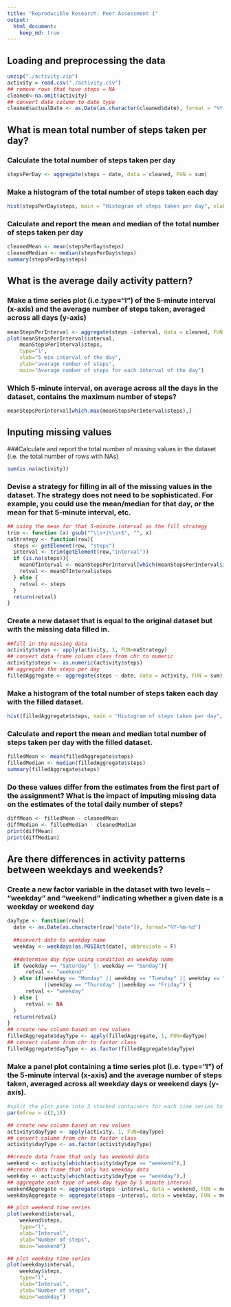 ```yaml
---
title: "Reproducible Research: Peer Assessment 1"
output: 
  html_document:
    keep_md: true
---
```



## Loading and preprocessing the data

```r
unzip("./activity.zip")
activity = read.csv("./activity.csv")
## remove rows that have steps = NA
cleaned<-na.omit(activity)
## convert date column to date type
cleaned$actualDate <- as.Date(as.character(cleaned$date), format = "%Y-%m-%d")
```

## What is mean total number of steps taken per day?

### Calculate the total number of steps taken per day
```r
stepsPerDay <- aggregate(steps ~ date, data = cleaned, FUN = sum)
```
### Make a histogram of the total number of steps taken each day
```r
hist(stepsPerDay$steps, main = "Histogram of steps taken per day", xlab="Steps taken per day")
```

### Calculate and report the mean and median of the total number of steps taken per day
```r
cleanedMean <- mean(stepsPerDay$steps)
cleanedMedian <- median(stepsPerDay$steps)
summary(stepsPerDay$steps)
```

## What is the average daily activity pattern?

### Make a time series plot (i.e.type="l") of the 5-minute interval (x-axis) and the average number of steps taken, averaged across all days (y-axis)
```r
meanStepsPerInterval <- aggregate(steps ~interval, data = cleaned, FUN = mean)
plot(meanStepsPerInterval$interval,
    meanStepsPerInterval$steps,
    type="l",
    xlab="5 min interval of the day",
    ylab="average number of steps",
    main="Average number of steps for each interval of the day")
```

### Which 5-minute interval, on average across all the days in the dataset, contains the maximum number of steps?
```r
meanStepsPerInterval[which.max(meanStepsPerInterval$steps),]
```

## Inputing missing values

###Calculate and report the total number of missing values in the dataset (i.e. the total number of rows with NAs)
```r
sum(is.na(activity))
```

### Devise a strategy for filling in all of the missing values in the dataset. The strategy does not need to be sophisticated. For example, you could use the mean/median for that day, or the mean for that 5-minute interval, etc.
```r
## using the mean for that 5-minute interval as the fill strategy
trim <- function (x) gsub("^\\s+|\\s+$", "", x)
naStrategy <- function(row){
  steps <- getElement(row, "steps")
  interval <- trim(getElement(row,"interval"))
  if (is.na(steps)){
    meanOfInterval <- meanStepsPerInterval[which(meanStepsPerInterval$interval == interval),]
    retval <- meanOfInterval$steps
  } else {
    retval <- steps
  }
  return(retval)
}
```

### Create a new dataset that is equal to the original dataset but with the missing data filled in.
```r
##fill in the missing data
activity$steps <- apply(activity, 1, FUN=naStrategy)
## convert data frame column class from chr to numeric
activity$steps <- as.numeric(activity$steps)
## aggregate the steps per day
filledAggregate <- aggregate(steps ~ date, data = activity, FUN = sum)
```

### Make a histogram of the total number of steps taken each day with the filled dataset.
```r
hist(filledAggregate$steps, main = "Histogram of steps taken per day", xlab="Steps taken per day")
```

### Calculate and report the mean and median total number of steps taken per day with the filled dataset.
```r
filledMean <- mean(filledAggregate$steps)
filledMedian <- median(filledAggregate$steps)
summary(filledAggregate$steps)
```

### Do these values differ from the estimates from the first part of the assignment? What is the impact of imputing missing data on the estimates of the total daily number of steps?

```r
diffMean <- filledMean - cleanedMean
diffMedian <- filledMedian - cleanedMedian
print(diffMean)
print(diffMedian)
```
## Are there differences in activity patterns between weekdays and weekends?

### Create a new factor variable in the dataset with two levels – “weekday” and “weekend” indicating whether a given date is a weekday or weekend day
```r
dayType <- function(row){
  date <- as.Date(as.character(row["date"]), format="%Y-%m-%d")
  
  ##convert date to weekday name
  weekday <- weekdays(as.POSIXct(date), abbreviate = F)
  
  ##determine day type using condition on weekday name
  if (weekday == "Saturday" || weekday == "Sunday"){
      retval <- "weekend"
  } else if(weekday == "Monday" || weekday == "Tuesday" || weekday == "Wednesday" 
            ||weekday == "Thursday" ||weekday == "Friday") {
      retval <- "weekday"
  } else {
      retval <- NA
  }
  return(retval)
}
## create new column based on row values
filledAggregate$dayType <- apply(filledAggregate, 1, FUN=dayType)
## convert column from chr to factor class
filledAggregate$dayType <- as.factor(filledAggregate$dayType)
```
### Make a panel plot containing a time series plot (i.e. type="l") of the 5-minute interval (x-axis) and the average number of steps taken, averaged across all weekday days or weekend days (y-axis).

```r
#split the plot pane into 2 stacked containers for each time series to sit in
par(mfrow = c(2,1))

## create new column based on row values
activity$dayType <- apply(activity, 1, FUN=dayType)
## convert column from chr to factor class
activity$dayType <- as.factor(activity$dayType)

##create data frame that only has weekend data
weekend <- activity[which(activity$dayType == "weekend"),]
##create data frame that only has weekday data
weekday <- activity[which(activity$dayType == "weekday"),]
## aggregate each type of week day type by 5 minute interval
weekendAggregate <- aggregate(steps ~interval, data = weekend, FUN = mean)
weekdayAggregate <- aggregate(steps ~interval, data = weekday, FUN = mean)

## plot weekend time series
plot(weekend$interval,
    weekend$steps,
    type="l",
    xlab="Interval",
    ylab="Number of steps",
    main="weekend")

## plot weekday time series
plot(weekday$interval,
    weekday$steps,
    type="l",
    xlab="Interval",
    ylab="Number of steps",
    main="weekday")

```
